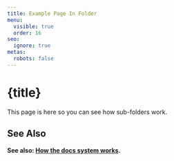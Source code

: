 ```yaml
---
title: Example Page In Folder
menu:
  visible: true
  order: 16
seo:
  ignore: true
metas:
  robots: false
---
```


# {title}

This page is here so you can see how sub-folders work.

## See Also 

**See also: [How the docs system works](https://cushytext.deno/dev/docs/docs-system/).**